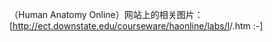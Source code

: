 {{le|纽约州立大学州南部医学中心|SUNY Downstate Medical Center|人体解剖学在-{}-线}}（Human Anatomy Online）网站上的相关图片：[http://ect.downstate.edu/courseware/haonline/labs/l{{{1}}}/{{{2}}}{{{3}}}{{{4}}}.htm {{{1}}}:{{{2}}}-{{{3}}}{{{4}}}]<noinclude>
{{Documentation}}
[[Category:医学外部资源模板|{{PAGENAME}}]]
[[Category:解剖學外部資源模板|{{PAGENAME}}]]
</noinclude>